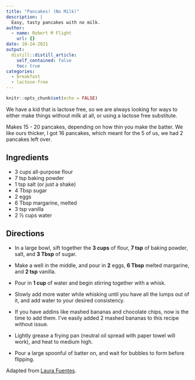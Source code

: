 ```yaml
---
title: "Pancakes! (No Milk)"
description: |
  Easy, tasty pancakes with no milk.
author:
  - name: Robert M Flight
    url: {}
date: 10-24-2021
output:
  distill::distill_article:
    self_contained: false
    toc: true
categories:
  - breakfast
  - lactose-free
---
```



```r
knitr::opts_chunk$set(echo = FALSE)
```

We have a kid that is lactose free, so we are always looking for ways to either make things without milk at all, or using a lactose free substitute.

Makes 15 - 20 pancakes, depending on how thin you make the batter.
We like ours thicker, I got 16 pancakes, which meant for the 5 of us, we had 2 pancakes left over.

## Ingredients

* 3 cups all-purpose flour
* 7 tsp baking powder
* 1 tsp salt (or just a shake)
* 4 Tbsp sugar
* 2 eggs
* 6 Tbsp margarine, melted
* 3 tsp vanilla
* 2 ½ cups water

## Directions

* In a large bowl, sift together the **3 cups** of flour, **7 tsp** of baking powder, salt, and **3 Tbsp** of sugar.
* Make a well in the middle, and pour in **2** eggs, **6 Tbsp** melted margarine, and **2 tsp** vanilla.
* Pour in **1 cup** of water and begin stirring together with a whisk.
* Slowly add more water while whisking until you have all the lumps out of it, and add water to your desired consistency.
* If you have addins like mashed bananas and chocolate chips, now is the time to add them. I've easily added 2 mashed bananas to this recipe without issue.

* Lightly grease a frying pan (neutral oil spread with paper towel will work), and heat to medium high.
* Pour a large spoonful of batter on, and wait for bubbles to form before flipping.

Adapted from [Laura Fuentes](https://www.laurafuentes.com/pancakes-without-milk/).
